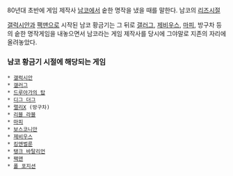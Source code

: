 80년대 초반에 게임 제작사 [[남코]]에서 숱한 명작을 냈을 때를 말한다. 남코의 [[리즈시절]]

[[갤럭시안]]과 [[팩맨]]으로 시작된 남코 황금기는 그 뒤로 [[갤러그]], [[제비우스]], [[마피]], 방구차 등의 숱한 명작게임을 내놓으면서 남코라는 게임 제작사를 당시에 그야말로 지존의 자리에 올려놓았다.

=== 남코 황금기 시절에 해당되는 게임 ===
 * [[갤럭시안]]
 * [[갤러그]]
 * [[드루아가의 탑]]
 * [[디그 더그]]
 * [[랠리X]] (방구차)
 * [[리블 라블]]
 * [[마피]]
 * [[보스코니안]]
 * [[제비우스]]
 * [[킹앤벌룬]]
 * [[탱크 바탈리언]]
 * [[팩맨]]
 * [[폴 포지션]]
